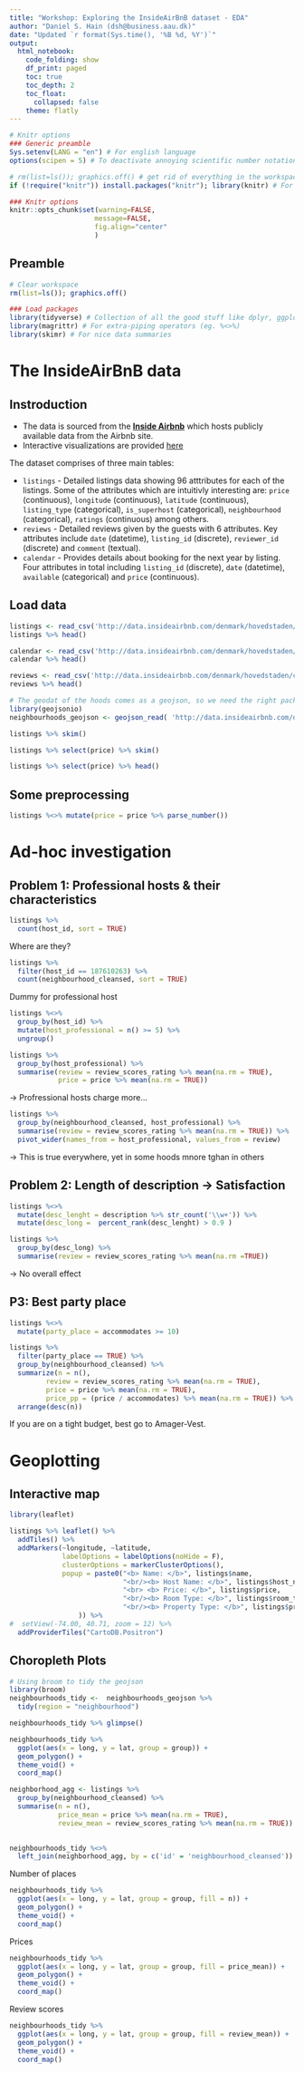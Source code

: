 ```yaml
---
title: "Workshop: Exploring the InsideAirBnB dataset - EDA"
author: "Daniel S. Hain (dsh@business.aau.dk)"
date: "Updated `r format(Sys.time(), '%B %d, %Y')`"
output:
  html_notebook:
    code_folding: show
    df_print: paged
    toc: true
    toc_depth: 2
    toc_float:
      collapsed: false
    theme: flatly
---
```


```r
# Knitr options
### Generic preamble
Sys.setenv(LANG = "en") # For english language
options(scipen = 5) # To deactivate annoying scientific number notation

# rm(list=ls()); graphics.off() # get rid of everything in the workspace
if (!require("knitr")) install.packages("knitr"); library(knitr) # For display of the markdown

### Knitr options
knitr::opts_chunk$set(warning=FALSE,
                     message=FALSE,
                     fig.align="center"
                     )
```

## Preamble

```r
# Clear workspace
rm(list=ls()); graphics.off() 
```

```r
### Load packages
library(tidyverse) # Collection of all the good stuff like dplyr, ggplot2 ect.
library(magrittr) # For extra-piping operators (eg. %<>%)
library(skimr) # For nice data summaries
```


# The InsideAirBnB data

## Instroduction


* The data is sourced from the [**Inside Airbnb**](http://insideairbnb.com/get-the-data.html) which hosts publicly available data from the Airbnb site.
* Interactive visualizations are provided [here](http://insideairbnb.com/copenhagen/?neighbourhood=&filterEntireHomes=false&filterHighlyAvailable=false&filterRecentReviews=false&filterMultiListings=false)

The dataset comprises of three main tables:

* `listings` - Detailed listings data showing 96 atttributes for each of the listings. Some of the attributes which are intuitivly interesting are: `price` (continuous), `longitude` (continuous), `latitude` (continuous), `listing_type` (categorical), `is_superhost` (categorical), `neighbourhood` (categorical), `ratings` (continuous) among others.
* `reviews` - Detailed reviews given by the guests with 6 attributes. Key attributes include `date` (datetime), `listing_id` (discrete), `reviewer_id` (discrete) and `comment` (textual).
* `calendar` - Provides details about booking for the next year by listing. Four attributes in total including `listing_id` (discrete), `date` (datetime), `available` (categorical) and `price` (continuous).

## Load data

```r
listings <- read_csv('http://data.insideairbnb.com/denmark/hovedstaden/copenhagen/2020-06-26/data/listings.csv.gz')
listings %>% head()
```

```r
calendar <- read_csv('http://data.insideairbnb.com/denmark/hovedstaden/copenhagen/2020-06-26/data/calendar.csv.gz')
calendar %>% head()
```

```r
reviews <- read_csv('http://data.insideairbnb.com/denmark/hovedstaden/copenhagen/2020-06-26/data/reviews.csv.gz')
reviews %>% head()
```

```r
# The geodat of the hoods comes as a geojson, so we need the right package to load it
library(geojsonio)
neighbourhoods_geojson <- geojson_read( 'http://data.insideairbnb.com/denmark/hovedstaden/copenhagen/2020-06-26/visualisations/neighbourhoods.geojson',  what = "sp")
```


```r
listings %>% skim()
```

```r
listings %>% select(price) %>% skim()
```

```r
listings %>% select(price) %>% head()
```































## Some preprocessing

```r
listings %<>% mutate(price = price %>% parse_number()) 
```

# Ad-hoc investigation

## Problem 1: Professional hosts & their characteristics

```r
listings %>%
  count(host_id, sort = TRUE)
```

Where are they?

```r
listings %>%
  filter(host_id == 187610263) %>%
  count(neighbourhood_cleansed, sort = TRUE)
```
Dummy for professional host
```r
listings %<>%
  group_by(host_id) %>%
  mutate(host_professional = n() >= 5) %>%
  ungroup()
```

```r
listings %>%
  group_by(host_professional) %>%
  summarise(review = review_scores_rating %>% mean(na.rm = TRUE),
            price = price %>% mean(na.rm = TRUE))
```
-> Profressional hosts charge more...

```r
listings %>%
  group_by(neighbourhood_cleansed, host_professional) %>%
  summarise(review = review_scores_rating %>% mean(na.rm = TRUE)) %>%
  pivot_wider(names_from = host_professional, values_from = review)
```

-> This is true everywhere, yet in some hoods mnore tghan in others

## Problem 2: Length of description -> Satisfaction

```r
listings %<>%
  mutate(desc_lenght = description %>% str_count('\\w+')) %>%
  mutate(desc_long =  percent_rank(desc_lenght) > 0.9 )
```

```r
listings %>%
  group_by(desc_long) %>%
  summarise(review = review_scores_rating %>% mean(na.rm =TRUE))
```
-> No overall effect

## P3: Best party place

```r
listings %<>% 
  mutate(party_place = accommodates >= 10) 
```

```r
listings %>% 
  filter(party_place == TRUE) %>%
  group_by(neighbourhood_cleansed) %>%
  summarize(n = n(),
         review = review_scores_rating %>% mean(na.rm = TRUE),
         price = price %>% mean(na.rm = TRUE),
         price_pp = (price / accommodates) %>% mean(na.rm = TRUE)) %>%
  arrange(desc(n))
```

If you are on a tight budget, best go to Amager-Vest.

# Geoplotting

## Interactive map

```r
library(leaflet)
```

```r
listings %>% leaflet() %>%
  addTiles() %>%
  addMarkers(~longitude, ~latitude,
             labelOptions = labelOptions(noHide = F),
             clusterOptions = markerClusterOptions(),
             popup = paste0("<b> Name: </b>", listings$name, 
                            "<br/><b> Host Name: </b>", listings$host_name, 
                            "<br> <b> Price: </b>", listings$price, 
                            "<br/><b> Room Type: </b>", listings$room_type, 
                            "<br/><b> Property Type: </b>", listings$property_type
                 )) %>% 
#  setView(-74.00, 40.71, zoom = 12) %>%
  addProviderTiles("CartoDB.Positron")
```

## Choropleth Plots

```r
# Using broom to tidy the geojson
library(broom)
neighbourhoods_tidy <-  neighbourhoods_geojson %>%
  tidy(region = "neighbourhood")
```

```r
neighbourhoods_tidy %>% glimpse()
```

```r
neighbourhoods_tidy %>%
  ggplot(aes(x = long, y = lat, group = group)) +
  geom_polygon() +
  theme_void() +
  coord_map()
```
```r
neighborhood_agg <- listings %>%
  group_by(neighbourhood_cleansed) %>%
  summarise(n = n(),
            price_mean = price %>% mean(na.rm = TRUE),
            review_mean = review_scores_rating %>% mean(na.rm = TRUE))
  
```

```r
neighbourhoods_tidy %<>%
  left_join(neighborhood_agg, by = c('id' = 'neighbourhood_cleansed'))
```

Number of places

```r
neighbourhoods_tidy %>%
  ggplot(aes(x = long, y = lat, group = group, fill = n)) +
  geom_polygon() +
  theme_void() +
  coord_map()
```
Prices

```r
neighbourhoods_tidy %>%
  ggplot(aes(x = long, y = lat, group = group, fill = price_mean)) +
  geom_polygon() +
  theme_void() +
  coord_map()
```
Review scores

```r
neighbourhoods_tidy %>%
  ggplot(aes(x = long, y = lat, group = group, fill = review_mean)) +
  geom_polygon() +
  theme_void() +
  coord_map()
```

